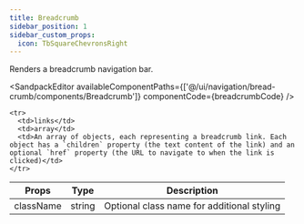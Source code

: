 ---
title: Breadcrumb
sidebar_position: 1
sidebar_custom_props:
  icon: TbSquareChevronsRight
---


Renders a breadcrumb navigation bar.

<Tabs>
<TabItem value="usage" label="Usage" default>

<SandpackEditor
  availableComponentPaths={['@/ui/navigation/bread-crumb/components/Breadcrumb']}
  componentCode={breadcrumbCode} 
/>
</TabItem>

<TabItem value="props" label="Props">

<table>
  <thead>
    <tr>
      <th>Props</th>
      <th>Type</th>
      <th>Description</th>
    </tr>
  </thead>

  <tbody>
    <tr>
      <td>className</td>
      <td>string</td>
      <td>Optional class name for additional styling</td>
    </tr>

    <tr>
      <td>links</td>
      <td>array</td>
      <td>An array of objects, each representing a breadcrumb link. Each object has a `children` property (the text content of the link) and an optional `href` property (the URL to navigate to when the link is clicked)</td>
    </tr>

  </tbody>
</table>

</TabItem>

</Tabs>